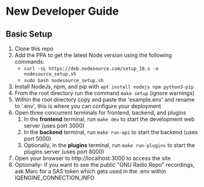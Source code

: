 # New Developer Guide

## Basic Setup

1. Clone this repo
1. Add the PPA to get the latest Node version using the following commands:
    - `curl -sL https://deb.nodesource.com/setup_18.x -o nodesource_setup.sh`
    - `sudo bash nodesource_setup.sh`
1. Install NodeJs, npm, and pip with `apt install nodejs npm python3-pip`
1. From the root directory run the command ```make setup``` (ignore warnings)
1. Within the root directory copy and paste the 'example.env' and rename to '.env', this is where you can configure your deployment
1. Open three concurrent terminals for frontend, backend, and plugins
    1. In the **frontend** terminal, run `make dev` to start the development web server (uses port 3000)
    1. In the **backend** terminal, run `make run-api` to start the backend (uses port 5000)
    1. Optionally, in the **plugins** terminal, run `make run-plugins` to start the plugins server (uses port 8000)
1. Open your browser to http://localhost:3000 to access the site
1. Optionally- if you want to see the public "GNU Radio Repo" recordings, ask Marc for a SAS token which gets used in the .env within IQENGINE_CONNECTION_INFO